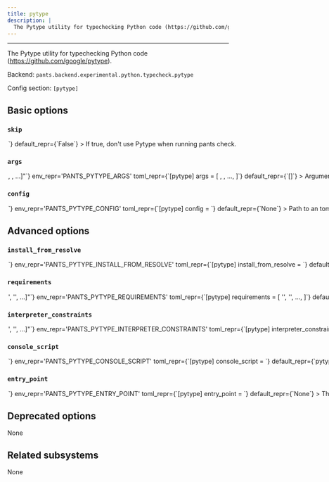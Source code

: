 ```yaml
---
title: pytype
description: |
  The Pytype utility for typechecking Python code (https://github.com/google/pytype).
---
```



---

The Pytype utility for typechecking Python code (https://github.com/google/pytype).

Backend: <span className="color--primary">`pants.backend.experimental.python.typecheck.pytype`</span>

Config section: <span className="color--primary">`[pytype]`</span>

<span className={styles.options}>

## Basic options

### `skip`

<Option
  cli_repr={`--[no-]pytype-skip`}
  env_repr='PANTS_PYTYPE_SKIP'
  toml_repr={`[pytype]
skip = <bool>`}
  default_repr={`False`}
>

If true, don&#x27;t use Pytype when running `pants check`.

</Option>

### `args`

<Option
  cli_repr={`--pytype-args="[<shell_str>, <shell_str>, ...]"`}
  env_repr='PANTS_PYTYPE_ARGS'
  toml_repr={`[pytype]
args = [
    <shell_str>,
    <shell_str>,
    ...,
]`}
  default_repr={`[]`}
>

Arguments to pass directly to Pytype, e.g. `--pytype-args='--version'`.

</Option>

### `config`

<Option
  cli_repr={`--pytype-config=<file_option>`}
  env_repr='PANTS_PYTYPE_CONFIG'
  toml_repr={`[pytype]
config = <file_option>`}
  default_repr={`None`}
>

Path to an toml config file understood by Pytype (https://github.com/google/pytype#config-file).

</Option>

## Advanced options

### `install_from_resolve`

<Option
  cli_repr={`--pytype-install-from-resolve=<str>`}
  env_repr='PANTS_PYTYPE_INSTALL_FROM_RESOLVE'
  toml_repr={`[pytype]
install_from_resolve = <str>`}
  default_repr={`None`}
>

If specified, install the tool using the lockfile for this named resolve.

This resolve must be defined in `[python].resolves`, as described in https://www.pantsbuild.org/v2.20/docs/python-third-party-dependencies#user-lockfiles.

The resolve&#x27;s entire lockfile will be installed, unless specific requirements are listed via the `requirements` option, in which case only those requirements will be installed. This is useful if you don&#x27;t want to invalidate the tool&#x27;s outputs when the resolve incurs changes to unrelated requirements.

If unspecified, and the `lockfile` option is unset, the tool will be installed using the default lockfile shipped with Pants.

If unspecified, and the `lockfile` option is set, the tool will use the custom `pytype` &#x22;tool lockfile&#x22; generated from the `version` and `extra_requirements` options. But note that this mechanism is deprecated.

</Option>

### `requirements`

<Option
  cli_repr={`--pytype-requirements="['<str>', '<str>', ...]"`}
  env_repr='PANTS_PYTYPE_REQUIREMENTS'
  toml_repr={`[pytype]
requirements = [
    '<str>',
    '<str>',
    ...,
]`}
  default_repr={`[]`}
>

If `install_from_resolve` is specified, install these requirements, at the versions provided by the specified resolve&#x27;s lockfile.

Values can be pip-style requirements (e.g., `tool` or `tool==1.2.3` or `tool>=1.2.3`), or addresses of `python_requirement` targets (or targets that generate or depend on `python_requirement` targets).

The lockfile will be validated against the requirements - if a lockfile doesn&#x27;t provide the requirement (at a suitable version, if the requirement specifies version constraints) Pants will error.

If unspecified, install the entire lockfile.

</Option>

### `interpreter_constraints`

<Option
  cli_repr={`--pytype-interpreter-constraints="['<str>', '<str>', ...]"`}
  env_repr='PANTS_PYTYPE_INTERPRETER_CONSTRAINTS'
  toml_repr={`[pytype]
interpreter_constraints = [
    '<str>',
    '<str>',
    ...,
]`}
  default_repr={`[\n  "CPython>=3.7,<3.10"\n]`}
>

Python interpreter constraints for this tool.

</Option>

### `console_script`

<Option
  cli_repr={`--pytype-console-script=<str>`}
  env_repr='PANTS_PYTYPE_CONSOLE_SCRIPT'
  toml_repr={`[pytype]
console_script = <str>`}
  default_repr={`pytype`}
>

The console script for the tool. Using this option is generally preferable to (and mutually exclusive with) specifying an `--entry-point` since console script names have a higher expectation of staying stable across releases of the tool. Usually, you will not want to change this from the default.

</Option>

### `entry_point`

<Option
  cli_repr={`--pytype-entry-point=<str>`}
  env_repr='PANTS_PYTYPE_ENTRY_POINT'
  toml_repr={`[pytype]
entry_point = <str>`}
  default_repr={`None`}
>

The entry point for the tool. Generally you only want to use this option if the tool does not offer a `--console-script` (which this option is mutually exclusive with). Usually, you will not want to change this from the default.

</Option>

## Deprecated options

None

## Related subsystems

None

</span>
